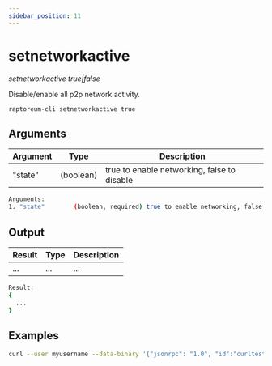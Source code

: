 ```yaml
---
sidebar_position: 11
---
```


# setnetworkactive

*setnetworkactive true|false*

Disable/enable all p2p network activity.

`raptoreum-cli setnetworkactive true`

<!-- <ReactPlayer playing controls url={[
    {src: `${require('./assets/placeholder.webm').default}`, type: 'video/webm'}]} /> -->


## Arguments

| Argument | Type | Description |
|--|--|--|
| "state" | (boolean) | true to enable networking, false to disable |


```bash
Arguments:
1. "state"        (boolean, required) true to enable networking, false to disable
```

## Output

| Result | Type | Description |
|--|--|--|
| ... | ... | ... |

```bash
Result:
{
  ...
}
```

## Examples
```bash
curl --user myusername --data-binary '{"jsonrpc": "1.0", "id":"curltest", "method": "setnetworkactive", "params": [true] }' -H 'content-type: text/plain;' http://127.0.0.1:9998/
```

